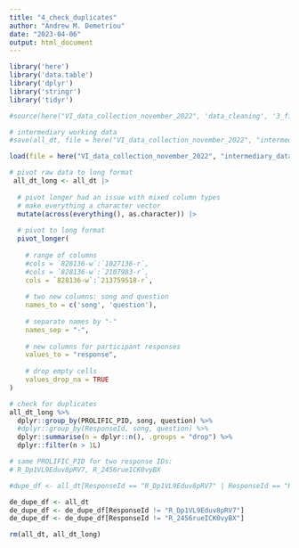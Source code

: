 ```yaml
---
title: "4_check_duplicates"
author: "Andrew M. Demetriou"
date: "2023-04-06"
output: html_document
---
```


```r
library('here')
library('data.table')
library('dplyr')
library('stringr')
library('tidyr')

#source(here("VI_data_collection_november_2022", 'data_cleaning', '3_fix_NA_values_1.1.R'))
```

```r
# intermediary working data
#save(all_dt, file = here("VI_data_collection_november_2022", "intermediary_data", "all_dt.RDS"))

load(file = here("VI_data_collection_november_2022", "intermediary_data", "all_dt.RDS"))
```



```r
# pivot raw data to long format
 all_dt_long <- all_dt |> 
  
  # pivot longer had an issue with mixed column types
  # make everything a character vector
  mutate(across(everything(), as.character)) |>
  
  # pivot to long format
  pivot_longer(
    
    # range of columns
    #cols = `828136-w`:`1027136-r`, 
    #cols = `828136-w`:`2107983-r`, 
    cols = `828136-w`:`213759518-r`, 
  
    # two new columns: song and question
    names_to = c('song', 'question'),
  
    # separate names by "-"
    names_sep = "-", 
  
    # new columns for participant responses
    values_to = "response", 
  
    # drop empty cells
    values_drop_na = TRUE
)
```

```r
# check for duplicates
all_dt_long %>%
  dplyr::group_by(PROLIFIC_PID, song, question) %>%
  #dplyr::group_by(ResponseId, song, question) %>%
  dplyr::summarise(n = dplyr::n(), .groups = "drop") %>%
  dplyr::filter(n > 1L)

# same PROLIFIC_PID for two response IDs:
# R_Dp1VL9Eduv8pRV7, R_2456rueICK0vyBX
```

```r
#dupe_df <- all_dt[ResponseId == "R_Dp1VL9Eduv8pRV7" | ResponseId == "R_2456rueICK0vyBX"]

de_dupe_df <- all_dt
de_dupe_df <- de_dupe_df[ResponseId != "R_Dp1VL9Eduv8pRV7"]
de_dupe_df <- de_dupe_df[ResponseId != "R_2456rueICK0vyBX"]

rm(all_dt, all_dt_long)
```


